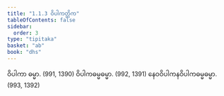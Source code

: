 ```yaml
---
title: "1.1.3 ဝိပါကတ္တိက"
tableOfContents: false
sidebar:
  order: 3
type: "tipitaka"
basket: "ab"
book: "dhs"
---
```



<DynamicBreadcrumb />

<Division number="3" book="dhs" e="ch" v="29" p="1">

<Paragraph number="8" book="dhs">
ဝိပါကာ ဓမ္မာ. (<Emphasis>991, 1390</Emphasis>)
</Paragraph>

<Paragraph number="9" book="dhs">
ဝိပါကဓမ္မဓမ္မာ. (<Emphasis>992, 1391</Emphasis>)
</Paragraph>

<Paragraph number="10" book="dhs">
နေဝဝိပါကနဝိပါကဓမ္မဓမ္မာ. (<Emphasis>993, 1392</Emphasis>)
</Paragraph>
</Division>